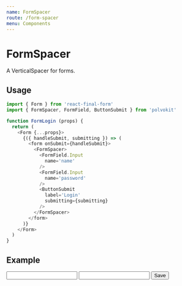 ```yaml
---
name: FormSpacer
route: /form-spacer
menu: Components
---
```



# FormSpacer

A VerticalSpacer for forms.

## Usage

```js
import { Form } from 'react-final-form'
import { FormSpacer, FormField, ButtonSubmit } from 'polvokit'

function FormLogin (props) {
  return (
    <Form {...props}>
      {({ handleSubmit, submitting }) => (
        <form onSubmit={handleSubmit}>
          <FormSpacer>
            <FormField.Input
              name='name'
            />          
            <FormField.Input
              name='password'
            />
            <ButtonSubmit
              label='Login'
              submitting={submitting}
            />
          </FormSpacer>
        </form>
      )}
    </Form>
  )
}
```

## Example

<Playground>
  <FormSpacer>
    <FormGroup id='input_name' label='Input name'>
      <Input />
    </FormGroup>
    <FormGroup id='input_password' label='Input password'>
      <Input />
    </FormGroup>
    <Button appearance='success'>Save</Button>
  </FormSpacer>
</Playground>
